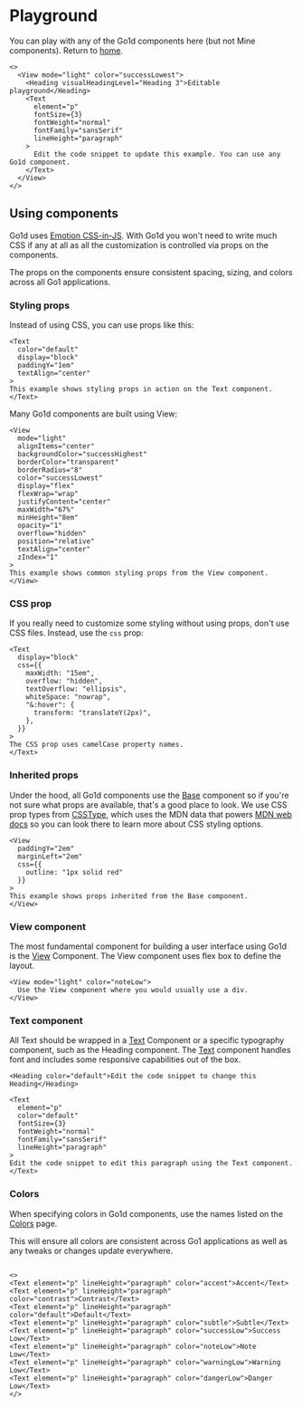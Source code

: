 # Playground

You can play with any of the Go1d components here (but not Mine components). Return to [home](/).

```react-inline
<>
  <View mode="light" color="successLowest">
    <Heading visualHeadingLevel="Heading 3">Editable playground</Heading>
    <Text
      element="p"
      fontSize={3}
      fontWeight="normal"
      fontFamily="sansSerif"
      lineHeight="paragraph"
    >
      Edit the code snippet to update this example. You can use any Go1d component.
    </Text>
  </View>
</>
```

## Using components

Go1d uses [Emotion CSS-in-JS](https://emotion.sh/docs/introduction). With Go1d you won't need to write much CSS if any at all as all the customization is controlled via props on the components.

The props on the components ensure consistent spacing, sizing, and colors across all Go1 applications.

### Styling props

Instead of using CSS, you can use props like this:

```react-inline
<Text
  color="default"
  display="block"
  paddingY="1em"
  textAlign="center"
>
This example shows styling props in action on the Text component.
</Text>
```

Many Go1d components are built using View:

```react-inline
<View
  mode="light"
  alignItems="center"
  backgroundColor="successHighest"
  borderColor="transparent"
  borderRadius="8"
  color="successLowest"
  display="flex"
  flexWrap="wrap"
  justifyContent="center"
  maxWidth="67%"
  minHeight="8em"
  opacity="1"
  overflow="hidden"
  position="relative"
  textAlign="center"
  zIndex="1"
>
This example shows common styling props from the View component.
</View>
```

### CSS prop

If you really need to customize some styling without using props, don't use CSS files. Instead, use the `css` prop:

```react-inline
<Text
  display="block"
  css={{
    maxWidth: "15em",
    overflow: "hidden",
    textOverflow: "ellipsis",
    whiteSpace: "nowrap",
    "&:hover": {
      transform: "translateY(2px)",
    },
  }}
>
The CSS prop uses camelCase property names.
</Text>
```

### Inherited props

Under the hood, all Go1d components use the [Base](https://go1d.go1.com/storybook/?path=/docs/athletic-base--base-story) component so if you're not sure what props are available, that's a good place to look. We use CSS prop types from [CSSType](https://github.com/frenic/csstype#readme), which uses the MDN data that powers [MDN web docs](https://developer.mozilla.org/en-US/) so you can look there to learn more about CSS styling options.

```react-inline
<View
  paddingY="2em"
  marginLeft="2em"
  css={{
    outline: "1px solid red"
  }}
>
This example shows props inherited from the Base component.
</View>
```

### View component

The most fundamental component for building a user interface using Go1d is the [View](https://go1d.go1.com/storybook/?path=/docs/view--basic-usage) Component. The View component uses flex box to define the layout.

```react-inline
<View mode="light" color="noteLow">
  Use the View component where you would usually use a div.
</View>
```

### Text component

All Text should be wrapped in a [Text](https://go1d.go1.com/storybook/?path=/docs/text--unstyled-text) Component or a specific typography component, such as the Heading component. The [Text](https://go1d.go1.com/storybook/?path=/docs/text--unstyled-text) component handles font and includes some responsive capabilities out of the box.

```react-inline
<Heading color="default">Edit the code snippet to change this Heading</Heading>
```

```react-inline
<Text
  element="p"
  color="default"
  fontSize={3}
  fontWeight="normal"
  fontFamily="sansSerif"
  lineHeight="paragraph"
>
Edit the code snippet to edit this paragraph using the Text component.
</Text>
```

### Colors

When specifying colors in Go1d components, use the names listed on the [Colors](https://go1d.go1.com/storybook/?path=/docs/color) page.

This will ensure all colors are consistent across Go1 applications as well as any tweaks or changes update everywhere.

```react-inline

<>
<Text element="p" lineHeight="paragraph" color="accent">Accent</Text>
<Text element="p" lineHeight="paragraph" color="contrast">Contrast</Text>
<Text element="p" lineHeight="paragraph" color="default">Default</Text>
<Text element="p" lineHeight="paragraph" color="subtle">Subtle</Text>
<Text element="p" lineHeight="paragraph" color="successLow">Success Low</Text>
<Text element="p" lineHeight="paragraph" color="noteLow">Note Low</Text>
<Text element="p" lineHeight="paragraph" color="warningLow">Warning Low</Text>
<Text element="p" lineHeight="paragraph" color="dangerLow">Danger Low</Text>
</>
```

